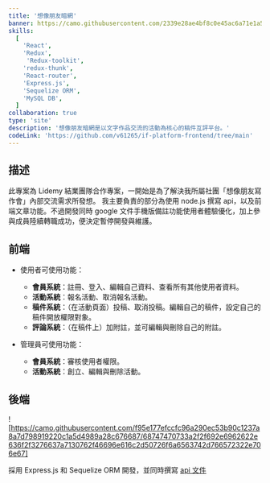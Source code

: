 ```yaml
---
title: '想像朋友暗網'
banner: https://camo.githubusercontent.com/2339e28ae4bf8c0e45ac6a71e1a5dbde34d5245527b2eac639e5d0dda40e9eed/68747470733a2f2f696d616765732e63616b65726573756d652e636f6d2f6f354a6a452f7636313236352d6433346265332f62336136336362322d626264642d343535392d613730662d3735636666656336353433662e706e67
skills:
  [
    'React',
    'Redux',
     'Redux-toolkit',
    'redux-thunk',
    'React-router',
    'Express.js',
    'Sequelize ORM',
    'MySQL DB',
  ]
collaboration: true
type: 'site'
description: '想像朋友暗網是以文字作品交流的活動為核心的稿件互評平台。'
codeLink: 'https://github.com/v61265/if-platform-frontend/tree/main'
---
```


## 描述

此專案為 Lidemy 結業團隊合作專案，一開始是為了解決我所屬社團「想像朋友寫作會」內部交流需求所發想。
我主要負責的部分為使用 node.js 撰寫 api，以及前端文章功能。不過開發同時 google 文件手機版備註功能使用者體驗優化，加上參與成員陸續轉職成功，便決定暫停開發與維護。

## 前端

- 使用者可使用功能：

  - **會員系統**：註冊、登入、編輯自己資料、查看所有其他使用者資料。
  - **活動系統**：報名活動、取消報名活動。
  - **稿件系統**：（在活動頁面）投稿、取消投稿。編輯自己的稿件，設定自己的稿件開放權限對象。
  - **評論系統**：（在稿件上）加附註，並可編輯與刪除自己的附註。

- 管理員可使用功能：
  - **會員系統**：審核使用者權限。
  - **活動系統**：創立、編輯與刪除活動。

## 後端

![https://camo.githubusercontent.com/f95e177efccfc96a290ec53b90c1237a8a7d798919220c1a5d4989a28c676687/68747470733a2f2f692e6962622e636f2f3276637a7130762f46696e616c2d50726f6a6563742d766572322e706e67]

採用 Express.js 和 Sequelize ORM 開發，並同時撰寫 [api 文件](https://hackmd.io/@GXGttDHLSu6-nPfTaqugEw/rJaiwo7hP)

